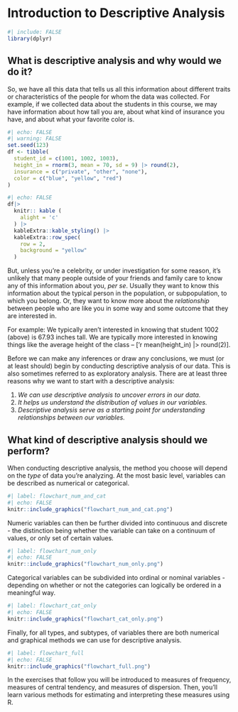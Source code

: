 # Introduction to Descriptive Analysis

```r
#| include: FALSE
library(dplyr)
```

## What is descriptive analysis and why would we do it?

So, we have all this data that tells us all this information about different traits or characteristics of the people for whom the data was collected. For example, if we collected data about the students in this course, we may have information about how tall you are, about what kind of insurance you have, and about what your favorite color is.


```r
#| echo: FALSE
#| warning: FALSE
set.seed(123)
df <- tibble(
  student_id = c(1001, 1002, 1003),
  height_in = rnorm(3, mean = 70, sd = 9) |> round(2),
  insurance = c("private", "other", "none"),
  color = c("blue", "yellow", "red")
) 
```

::: {.content-visible when-format="html"}
```r
#| echo: FALSE
df|>
  knitr:: kable (
    alight = 'c'
  ) |>
  kableExtra::kable_styling() |>
  kableExtra::row_spec(
    row = 2,
    background = "yellow"
  )
```
:::

But, unless you’re a celebrity, or under investigation for some reason, it’s unlikely that many people outside of your friends and family care to know any of this information about you, _per se_. Usually they want to know this information about the typical person in the population, or subpopulation, to which you belong. Or, they want to know more about the _relationship_ between people who are like you in some way and some outcome that they are interested in.

For example: We typically aren't interested in knowing that student 1002 (above) is 67.93 inches tall. We are typically more interested in knowing things like the average height of the class -- ['r mean(height_in) |> round(2)].

Before we can make any inferences or draw any conclusions, we must (or at least should) begin by conducting descriptive analysis of our data. This is also sometimes referred to as exploratory analysis. There are at least three reasons why we want to start with a descriptive analysis:

1. _We can use descriptive analysis to uncover errors in our data._   
2. _It helps us understand the distribution of values in our variables._   
3. _Descriptive analysis serve as a starting point for understanding relationships between our variables._   

## What kind of descriptive analysis should we perform?

When conducting descriptive analysis, the method you choose will depend on the _type_ of data you’re analyzing. At the most basic level, variables can be described as numerical or categorical.

```r
#| label: flowchart_num_and_cat
#| echo: FALSE
knitr::include_graphics("flowchart_num_and_cat.png")
```

Numeric variables can then be further divided into continuous and discrete - the distinction being whether the variable can take on a continuum of values, or only set of certain values.

```r
#| label: flowchart_num_only
#| echo: FALSE
knitr::include_graphics("flowchart_num_only.png")
```

Categorical variables can be subdivided into ordinal or nominal variables - depending on whether or not the categories can logically be ordered in a meaningful way.

```r
#| label: flowchart_cat_only
#| echo: FALSE
knitr::include_graphics("flowchart_cat_only.png")
```

Finally, for all types, and subtypes, of variables there are both numerical and graphical methods we can use for descriptive analysis.

```r
#| label: flowchart_full
#| echo: FALSE
knitr::include_graphics("flowchart_full.png")
```

In the exercises that follow you will be introduced to measures of frequency, measures of central tendency, and measures of dispersion. Then, you'll learn various methods for estimating and interpreting these measures using R.
